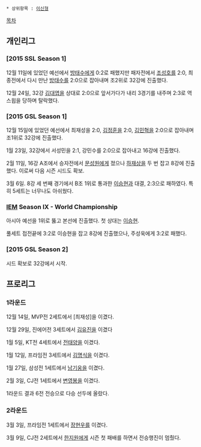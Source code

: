  * 상위항목 : [[이신형]]

[[목차]]

== 개인리그 ==
=== [2015 SSL Season 1] ===
12월 11일에 있었던 예선에서 [[방태수]]에게 0:2로 패했지만 패자전에서 [[조성호]]를 2:0, 최종전에서 다시 만난 [[방태수]]를 2:0으로 잡아내며 조2위로 32강에 진출했다. 

12월 24일, 32강 [[김대엽]]을 상대로 2:0으로 앞서가다가 내리 3경기를 내주며 2:3로 역스윕을 당하며 탈락했다.

=== [2015 GSL Season 1] ===
12월 15일에 있었던 예선에서 최재성을 2:0, [[김정훈]]을 2:0, [[김민혁]]을 2:0으로 잡아내며 조1위로 32강에 진출했다.

1월 23일, 32강에서 서성민을 2:1, 강민수를 2:0으로 잡아내고 16강에 진출했다.

2월 11일, 16강 A조에서 승자전에서 [[문성원]]에게 졌으나 [[하재상]]을 두 번 잡고 8강에 진출했다. 이로써 다음 시즌 시드도 확보.

3월 6일. 8강 세 번째 경기에서 B조 1위로 통과한 [[이승현(프로게이머)|이승현]]과 대결, 2:3으로 패하였다. 특히 5세트는 너무나도 아쉬웠다.

=== [[IEM]] Season IX - World Championship ===
아시아 예선을 1위로 뚫고 본선에 진출했다. 첫 상대는 [[이승현]].

풀세트 접전끝에 3:2로 이승현을 잡고 8강에 진출했으나, 주성욱에게 3:2로 패했다.
=== [2015 GSL Season 2] ===
시드 확보로 32강에서 시작.

== 프로리그 ==
=== 1라운드 ===
12월 14일, MVP전 2세트에서 [최재성]을 이겼다.

12월 29일, 진에어전 3세트에서 [[김유진]]을 이겼다

1월 5일, KT전 4세트에서 [[전태양]]을 이겼다.

1월 12일, 프라임전 3세트에서 [[김명식]]을 이겼다.

1월 27일, 삼성전 1세트에서 [[남기웅]]을 이겼다.

2월 3일, CJ전 1세트에서 [[변영봉]]을 이겼다.

1라운드 결과 6전 전승으로 다승 선두에 올랐다.
=== 2라운드 === 
3월 3일, 프라임전 1세트에서 [[장현우]]를 이겼다.

3월 9일, CJ전 2세트에서 [[한지원]]에게 시즌 첫 패배를 하면서 전승행진이 멈췄다.
